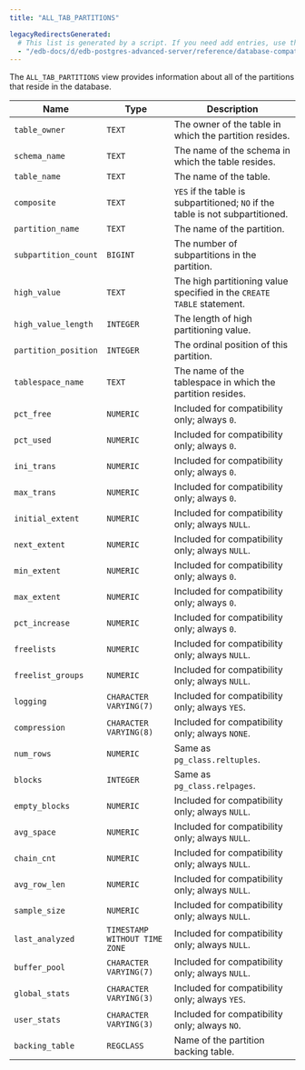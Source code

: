 ```yaml
---
title: "ALL_TAB_PARTITIONS"

legacyRedirectsGenerated:
  # This list is generated by a script. If you need add entries, use the `legacyRedirects` key.
  - "/edb-docs/d/edb-postgres-advanced-server/reference/database-compatibility-for-oracle-developers-reference-guide/12/Database_Compatibility_for_Oracle_Developers_Reference_Guide.1.129.html"
---
```


<div id="all_tab_partitions" class="registered_link"></div>

The `ALL_TAB_PARTITIONS` view provides information about all of the partitions that reside in the database.

| Name                 | Type                          | Description                                                                     |
| -------------------- | ----------------------------- | ------------------------------------------------------------------------------- |
| `table_owner`        | `TEXT`                        | The owner of the table in which the partition resides.                          |
| `schema_name`        | `TEXT`                        | The name of the schema in which the table resides.                              |
| `table_name`         | `TEXT`                        | The name of the table.                                                          |
| `composite`          | `TEXT`                        | `YES` if the table is subpartitioned; `NO` if the table is not subpartitioned.  |
| `partition_name`     | `TEXT`                        | The name of the partition.                                                      |
| `subpartition_count` | `BIGINT`                      | The number of subpartitions in the partition.                                   |
| `high_value`         | `TEXT`                        | The high partitioning value specified in the `CREATE TABLE` statement.          |
| `high_value_length`  | `INTEGER`                     | The length of high partitioning value.                                          |
| `partition_position` | `INTEGER`                     | The ordinal position of this partition.                                         |
| `tablespace_name`    | `TEXT`                        | The name of the tablespace in which the partition resides.                      |
| `pct_free`           | `NUMERIC`                     | Included for compatibility only; always `0`.                                    |
| `pct_used`           | `NUMERIC`                     | Included for compatibility only; always `0`.                                    |
| `ini_trans`          | `NUMERIC`                     | Included for compatibility only; always `0`.                                    |
| `max_trans`          | `NUMERIC`                     | Included for compatibility only; always `0`.                                    |
| `initial_extent`     | `NUMERIC`                     | Included for compatibility only; always `NULL`.                                 |
| `next_extent`        | `NUMERIC`                     | Included for compatibility only; always `NULL`.                                 |
| `min_extent`         | `NUMERIC`                     | Included for compatibility only; always `0`.                                    |
| `max_extent`         | `NUMERIC`                     | Included for compatibility only; always `0`.                                    |
| `pct_increase`       | `NUMERIC`                     | Included for compatibility only; always `0`.                                    |
| `freelists`          | `NUMERIC`                     | Included for compatibility only; always `NULL`.                                 |
| `freelist_groups`    | `NUMERIC`                     | Included for compatibility only; always `NULL`.                                 |
| `logging`            | `CHARACTER VARYING(7)`        | Included for compatibility only; always `YES`.                                  |
| `compression`        | `CHARACTER VARYING(8)`        | Included for compatibility only; always `NONE`.                                 |
| `num_rows`           | `NUMERIC`                     | Same as `pg_class.reltuples`.                                                   |
| `blocks`             | `INTEGER`                     | Same as `pg_class.relpages`.                                                    |
| `empty_blocks`       | `NUMERIC`                     | Included for compatibility only; always `NULL`.                                 |
| `avg_space`          | `NUMERIC`                     | Included for compatibility only; always `NULL`.                                 |
| `chain_cnt`          | `NUMERIC`                     | Included for compatibility only; always `NULL`.                                 |
| `avg_row_len`        | `NUMERIC`                     | Included for compatibility only; always `NULL`.                                 |
| `sample_size`        | `NUMERIC`                     | Included for compatibility only; always `NULL`.                                 |
| `last_analyzed`      | `TIMESTAMP WITHOUT TIME ZONE` | Included for compatibility only; always `NULL`.                                 |
| `buffer_pool`        | `CHARACTER VARYING(7)`        | Included for compatibility only; always `NULL`.                                 |
| `global_stats`       | `CHARACTER VARYING(3)`        | Included for compatibility only; always `YES`.                                  |
| `user_stats`         | `CHARACTER VARYING(3)`        | Included for compatibility only; always `NO`.                                   |
| `backing_table`      | `REGCLASS`                    | Name of the partition backing table.                                            |

